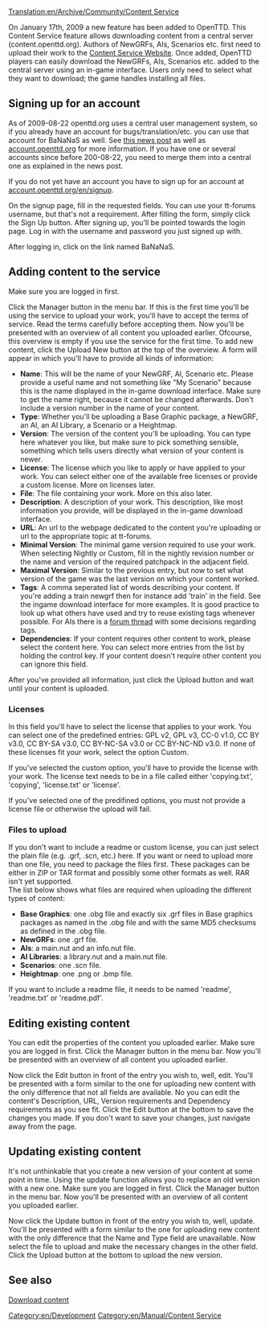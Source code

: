 [[Translation:en/Archive/Community/Content Service]]
{{fr/Traduction|en/Archive/Community/Content Service|0}}


{{en/Note|You need at least [[en/Archive/OpenTTD/OpenTTD 0.7.0]] or r15126 to be able to use the in-game download function.}}

On January 17th, 2009 a new feature has been added to OpenTTD. This Content Service feature allows downloading content from a central server (content.openttd.org). Authors of NewGRFs, AIs, Scenarios etc. first need to upload their work to the [http://content.openttd.org/ Content Service Website]. Once added, OpenTTD players can easily download the NewGRFs, AIs, Scenarios etc. added to the central server using an in-game interface. Users only need to select what they want to download; the game handles installing all files.

==Signing up for an account==
As of 2009-08-22 openttd.org uses a central user management system, so if you already have an account for bugs/translation/etc. you can use that account for BaNaNaS as well. See [http://www.openttd.org/en/news/101 this news post] as well as [http://account.openttd.org account.openttd.org] for more information. If you have one or several accounts since before 200-08-22, you need to merge them into a central one as explained in the news post.

If you do not yet have an account you have to sign up for an account at [http://account.openttd.org/en/signup account.openttd.org/en/signup].

On the signup page, fill in the requested fields. You can use your tt-forums username, but that's not a requirement. After filling the form, simply click the Sign Up button. After signing up, you'll be pointed towards the login page. Log in with the username and password you just signed up with.

After logging in, click on the link named BaNaNaS.

==Adding content to the service==
Make sure you are logged in first.

Click the Manager button in the menu bar. If this is the first time you'll be using the service to upload your work, you'll have to accept the terms of service. Read the terms carefully before accepting them.
{{en/Note|You are only allowed to upload content of which you are (one of) the original author(s)!}}
Now you'll be presented with an overview of all content you uploaded earlier. Ofcourse, this overview is empty if you use the service for the first time. To add new content, click the Upload New button at the top of the overview. A form will appear in which you'll have to provide all kinds of information:
* '''Name''': This will be the name of your NewGRF, AI, Scenario etc. Please provide a useful name and not something like "My Scenario" because this is the name displayed in the in-game download interface. Make sure to get the name right, because it cannot be changed afterwards. Don't include a version number in the name of your content.
* '''Type''': Whether you'll be uploading a Base Graphic package, a NewGRF, an AI, an AI Library, a Scenario or a Heightmap.
* '''Version''': The version of the content you'll be uploading. You can type here whatever you like, but make sure to pick something sensible, something which tells users directly what version of your content is newer.
* '''License''': The license which you like to apply or have applied to your work. You can select either one of the available free licenses or provide a custom license. More on licenses later.
* '''File''': The file containing your work. More on this also later.
* '''Description''': A description of your work. This description, like most information you provide, will be displayed in the in-game download interface.
* '''URL''': An url to the webpage dedicated to the content you're uploading or url to the appropriate topic at tt-forums.
* '''Minimal Version''': The minimal game version required to use your work. When selecting Nightly or Custom, fill in the nightly revision number or the name and version of the required patchpack in the adjacent field.
* '''Maximal Version''': Similar to the previous entry, but now to set what version of the game was the last version on which your content worked.
* '''Tags''': A comma seperated list of words describing your content. If you're adding a train newgrf then for instance add 'train' in the field. See the ingame download interface for more examples. It is good practice to look up what others have used and try to reuse existing tags whenever possible. For AIs there is a [http://www.tt-forums.net/viewtopic.php?f=65&t=41473 forum thread] with some decisions regarding tags. 
* '''Dependencies''': If your content requires other content to work, please select the content here. You can select more entries from the list by holding the control key. If your content doesn't require other content you can ignore this field.

After you've provided all information, just click the Upload button and wait until your content is uploaded.

===Licenses===
In this field you'll have to select the license that applies to your work. You can select one of the predefined entries: GPL v2, GPL v3, CC-0 v1.0, CC BY v3.0, CC BY-SA v3.0, CC BY-NC-SA v3.0 or CC BY-NC-ND v3.0. If none of these licenses fit your work, select the option Custom.

If you've selected the custom option, you'll have to provide the license with your work. The license text needs to be in a file called either 'copying.txt', 'copying', 'license.txt' or 'license'.

If you've selected one of the predifined options, you must not provide a license file or otherwise the upload will fail.

===Files to upload===
If you don't want to include a readme or custom license, you can just select the plain file (e.g. .grf, .scn, etc.) here. If you want or need to upload more than one file, you need to package the files first. These packages can be either in ZIP or TAR format and possibly some other formats as well. RAR isn't yet supported.
<br />The list below shows what files are required when uploading the different types of content:
*'''Base Graphics''': one .obg file and exactly six .grf files in Base graphics packages as named in the .obg file and with the same MD5 checksums as defined in the .obg file.
*'''NewGRFs''': one .grf file.
*'''AIs''': a main.nut and an info.nut file.
*'''AI Libraries''': a library.nut and a main.nut file.
*'''Scenarios''': one .scn file.
*'''Heightmap''': one .png or .bmp file.


If you want to include a readme file, it needs to be named 'readme', 'readme.txt' or 'readme.pdf'.

==Editing existing content==
You can edit the properties of the content you uploaded earlier. Make sure you are logged in first.
Click the Manager button in the menu bar. Now you'll be presented with an overview of all content you uploaded earlier. 

Now click the Edit button in front of the entry you wish to, well, edit. You'll be presented with a form similar to the one for uploading new content with the only difference that not all fields are available. No you can edit the content's Description, URL, Version requirements and Dependency requirements as you see fit. Click the Edit button at the bottom to save the changes you made. If you don't want to save your changes, just navigate away from the page.

==Updating existing content==
It's not unthinkable that you create a new version of your content at some point in time. Using the update function allows you to replace an old version with a new one. Make sure you are logged in first.
Click the Manager button in the menu bar. Now you'll be presented with an overview of all content you uploaded earlier. 

Now click the Update button in front of the entry you wish to, well, update. You'll be presented with a form similar to the one for uploading new content with the only difference that the Name and Type field are unavailable. Now select the file to upload and make the necessary changes in the other field. Click the Upload button at the bottom to upload the new version.

==See also==
[[en/Manual/Online content|Download content]]

[[Category:en/Development]]
[[Category:en/Manual/Content Service]]